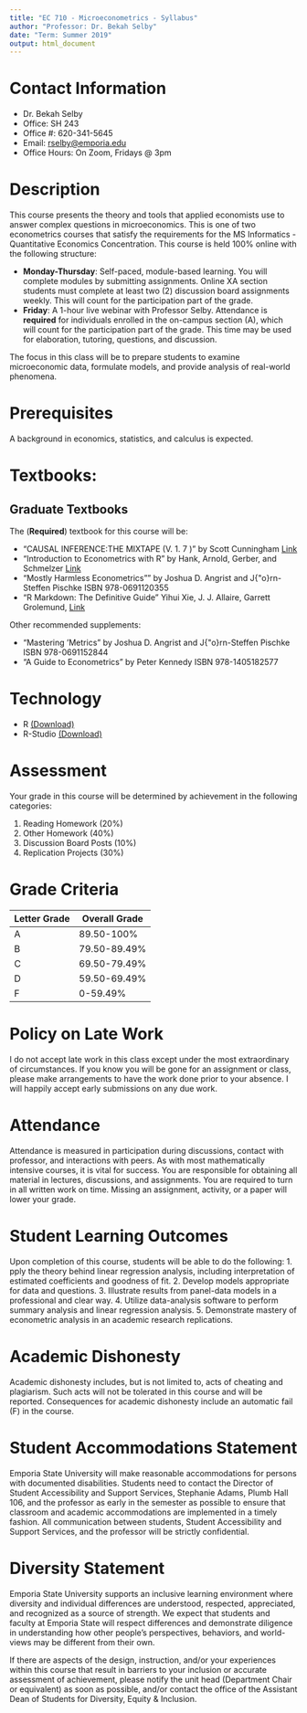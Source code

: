 ```yaml
---
title: "EC 710 - Microeconometrics - Syllabus"
author: "Professor: Dr. Bekah Selby"
date: "Term: Summer 2019"
output: html_document 
---
```


# Contact Information 

- Dr. Bekah Selby
- Office: SH 243
- Office #: 620-341-5645
- Email: [rselby@emporia.edu](mailto:rselby@emporia.edu)
- Office Hours: On Zoom, Fridays @ 3pm 

# Description
This course presents the theory and tools that applied economists use to answer complex questions in microeconomics. This is one of two econometrics courses that satisfy the requirements for the MS Informatics - Quantitative Economics Concentration. This course is held 100\% online with the following structure: 

- **Monday-Thursday**: Self-paced, module-based learning. You will complete modules by submitting assignments. Online XA section students must complete at least two (2) discussion board assignments weekly. This will count for the participation part of the grade. 
- **Friday**: A 1-hour live webinar with Professor Selby. Attendance is **required** for individuals enrolled in the on-campus section (A), which will count for the participation part of the grade. This time may be used for elaboration, tutoring, questions, and discussion. 


The focus in this class will be to prepare students to examine microeconomic data, formulate models, and provide analysis of real-world phenomena.

# Prerequisites
A background in economics, statistics, and calculus is expected. 

# Textbooks:
## Graduate Textbooks

The (**Required**) textbook for this course will be:

- "CAUSAL INFERENCE:THE MIXTAPE (V. 1. 7 )" by Scott Cunningham [Link](http://scunning.com/cunningham_mixtape.pdf)
- "Introduction to Econometrics with R" by Hank, Arnold, Gerber, and Schmelzer [Link](https://www.econometrics-with-r.org/index.html) 
- "Mostly Harmless Econometrics"" by Joshua D. Angrist and J{\"o}rn-Steffen Pischke
	ISBN 978-0691120355
- "R Markdown: The Definitive Guide" Yihui Xie, J. J. Allaire, Garrett Grolemund, [Link](https://bookdown.org/yihui/rmarkdown/)

Other recommended supplements: 

- "Mastering 'Metrics" by Joshua D. Angrist and J{\"o}rn-Steffen Pischke
	ISBN 978-0691152844
- "A Guide to Econometrics" by Peter Kennedy ISBN  978-1405182577

# Technology

- R [(Download)](https://www.r-project.org/)
- R-Studio [(Download)](https://www.rstudio.com/products/rstudio/download/)

# Assessment
Your grade in this course will be determined by achievement in the following categories:

1. Reading Homework (20%)
2. Other Homework (40%)
3. Discussion Board Posts (10%)
3. Replication Projects (30%)


# Grade Criteria

|Letter Grade| Overall Grade| 
|------------|--------------|
|A | 89.50-100% |
|B | 79.50-89.49% |
|C | 69.50-79.49% |
|D | 59.50-69.49% |
|F | 0-59.49% |



# Policy on Late Work
I do not accept late work in this class except under the most extraordinary of circumstances. If you know you will be gone for an assignment or class, please make arrangements to have the work done prior to your absence. I will happily accept early submissions on any due work. 


# Attendance
Attendance is measured in participation during discussions, contact with professor, and interactions with peers. As with most mathematically intensive courses, it is vital for success. You are responsible for obtaining all material in lectures, discussions, and assignments.  You are required to turn in all written work on time. Missing an assignment, activity, or a paper will lower your grade.

# Student Learning Outcomes
Upon completion of this course, students will be able to do the following: 
1. pply the theory behind linear regression analysis, including interpretation of estimated coefficients and goodness of fit.
2.  Develop models appropriate for data and questions.
3.  Illustrate results from panel-data models in a professional and clear way.
4.  Utilize data-analysis software to perform summary analysis and linear regression analysis.
5. Demonstrate mastery of econometric analysis in an academic research replications.
	
# Academic Dishonesty
Academic dishonesty includes, but is not limited to, acts of cheating and plagiarism. Such acts will not be tolerated in this course and will be reported. Consequences for academic dishonesty include an automatic fail (F) in the course. 

# Student Accommodations Statement
Emporia State University will make reasonable accommodations for persons with documented disabilities. Students need to contact the Director of Student Accessibility and Support Services, Stephanie Adams, Plumb Hall 106, and the professor as early in the semester as possible to ensure that classroom and academic accommodations are implemented in a timely fashion. All communication between students, Student Accessibility and Support Services, and the professor will be strictly confidential.

# Diversity Statement 
Emporia State University supports an inclusive learning environment where diversity and individual differences are understood, respected, appreciated, and recognized as a source of strength. We expect that students and faculty at Emporia State will respect differences and demonstrate diligence in understanding how other people's perspectives, behaviors, and world-views may be different from their own.

If there are aspects of the design, instruction, and/or your experiences within this course that result in barriers to your inclusion or accurate assessment of achievement, please notify the unit head (Department Chair or equivalent) as soon as possible, and/or contact the office of the Assistant Dean of Students for Diversity, Equity & Inclusion.
